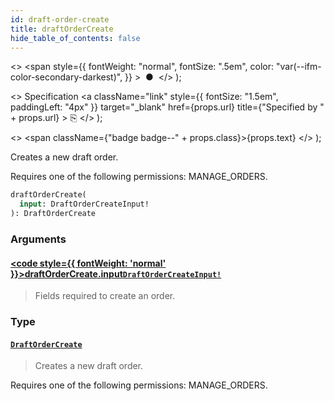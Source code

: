 ```yaml
---
id: draft-order-create
title: draftOrderCreate
hide_table_of_contents: false
---
```


  <>
    <span
      style={{
        fontWeight: "normal",
        fontSize: ".5em",
        color: "var(--ifm-color-secondary-darkest)",
      }}
    >
      &nbsp;●&nbsp;
    </span>
  </>
);

  <>
    Specification
    <a
      className="link"
      style={{ fontSize: "1.5em", paddingLeft: "4px" }}
      target="\_blank"
      href={props.url}
      title={"Specified by " + props.url}
    >
      ⎘
    </a>
  </>
);

  <>
    <span className={"badge badge--" + props.class}>{props.text}</span>
  </>
);

Creates a new draft order.

Requires one of the following permissions: MANAGE_ORDERS.

```graphql
draftOrderCreate(
  input: DraftOrderCreateInput!
): DraftOrderCreate
```

### Arguments

#### [<code style={{ fontWeight: 'normal' }}>draftOrderCreate.<b>input</b></code>](#)<Bullet />[`DraftOrderCreateInput!`](../../../api-reference/orders/inputs/draft-order-create-input) <Badge class="secondary" text="non-null"/> <Badge class="secondary" text="input"/> <Badge class="secondary" text="orders"/>

> Fields required to create an order.

### Type

#### [`DraftOrderCreate`](../../../api-reference/orders/objects/draft-order-create) <Badge class="secondary" text="object"/> <Badge class="secondary" text="orders"/>

> Creates a new draft order.

Requires one of the following permissions: MANAGE_ORDERS.

>

